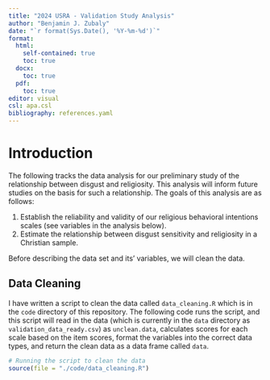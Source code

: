 ```yaml
---
title: "2024 USRA - Validation Study Analysis"
author: "Benjamin J. Zubaly"
date: "`r format(Sys.Date(), '%Y-%m-%d')`"
format:
  html:
    self-contained: true
    toc: true
  docx:
    toc: true
  pdf:
    toc: true
editor: visual
csl: apa.csl
bibliography: references.yaml
---
```


# Introduction

The following tracks the data analysis for our preliminary study of the relationship between disgust and religiosity. This analysis will inform future studies on the basis for such a relationship. The goals of this analysis are as follows:

1.  Establish the reliability and validity of our religious behavioral intentions scales (see variables in the analysis below).
2.  Estimate the relationship between disgust sensitivity and religiosity in a Christian sample.

Before describing the data set and its' variables, we will clean the data.

## Data Cleaning

I have written a script to clean the data called `data_cleaning.R` which is in the `code` directory of this repository. The following code runs the script, and this script will read in the data (which is currently in the `data` directory as `validation_data_ready.csv`) as `unclean.data`, calculates scores for each scale based on the item scores, format the variables into the correct data types, and return the clean data as a data frame called `data`.

```r
# Running the script to clean the data
source(file = "./code/data_cleaning.R")
```
